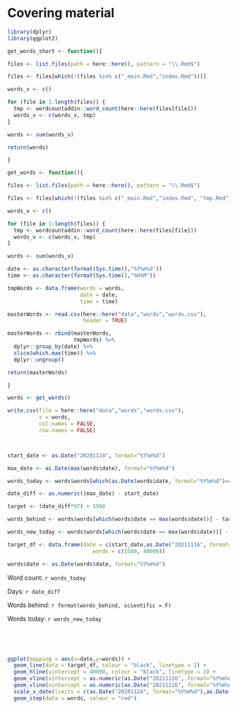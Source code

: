 # Covering material {-}

\adjustmtc 
<!-- For PDF output, we must include this LaTeX command after unnumbered headings, otherwise the numbers in the mini table of contents will be incorrect -->

```r
library(dplyr)
library(ggplot2)

get_words_short <- function(){

files <- list.files(path = here::here(), pattern = "\\.Rmd$")

files <- files[which(!(files %in% c("_main.Rmd","index.Rmd")))]

words_v <- c()

for (file in 1:length(files)) {
  tmp <- wordcountaddin::word_count(here::here(files[file]))
  words_v <- c(words_v, tmp)
}

words <- sum(words_v)

return(words)

}

get_words <- function(){

files <- list.files(path = here::here(), pattern = "\\.Rmd$")

files <- files[which(!(files %in% c("_main.Rmd","index.Rmd", "tmp.Rmd")))]

words_v <- c()

for (file in 1:length(files)) {
  tmp <- wordcountaddin::word_count(here::here(files[file]))
  words_v <- c(words_v, tmp)
}

words <- sum(words_v)

date <- as.character(format(Sys.time(),"%Y%m%d"))
time <- as.character(format(Sys.time(),"%H%M"))

tmpWords <- data.frame(words = words,
                       date = date,
                       time = time)

masterWords <- read.csv(here::here("data","words","words.csv"),
                        header = TRUE)

masterWords <- rbind(masterWords,
                     tmpWords) %>%
  dplyr::group_by(date) %>%
  slice(which.max(time)) %>%
  dplyr::ungroup()

return(masterWords)

}

words <- get_words()

write.csv(file = here::here("data","words","words.csv"),
          x = words,
          col.names = FALSE,
          row.names = FALSE)



start_date <- as.Date("20201124", format="%Y%m%d")

max_date <- as.Date(max(words$date), format="%Y%m%d")

words_today <- words$words[which(as.Date(words$date, format="%Y%m%d")==max_date)]

date_diff <- as.numeric((max_date) - start_date)

target <- (date_diff*97) + 5580

words_behind <- words$words[which(words$date == max(words$date))] - target

words_new_today <- words$words[which(words$date == max(words$date))] - words$words[length(words$words)-1]

target_df <- data.frame(date = c(start_date,as.Date("20211116", format="%Y%m%d")),
                           words = c(5580, 40000))

words$date <- as.Date(words$date, format="%Y%m%d")

```

Word count: `r words_today`

Days: `r date_diff`

Words behind: `r format(words_behind, scientific = F)`

Words today: `r words_new_today`

&nbsp;  

&nbsp;  

```r
ggplot(mapping = aes(x=date,y=words)) +
  geom_line(data = target_df, colour = "black", linetype = 2) +
  geom_hline(yintercept = 40000, colour = "black", linetype = 2) +
  geom_vline(xintercept = as.numeric(as.Date("20211116", format="%Y%m%d")), colour = "black", linetype = 2) +
  geom_vline(xintercept = as.numeric(as.Date("20211216", format="%Y%m%d")), colour = "red") +
  scale_x_date(limits = c(as.Date("20201124", format="%Y%m%d"),as.Date("20211231", format="%Y%m%d"))) +
  geom_step(data = words, colour = "red")

```

